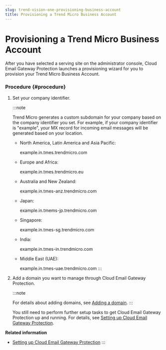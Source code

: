 ```yaml
---
slug: trend-vision-one-provisioning-business-account
title: Provisioning a Trend Micro Business Account
---
```

# Provisioning a Trend Micro Business Account

After you have selected a serving site on the administrator console, Cloud Email Gateway Protection launches a provisioning wizard for you to provision your Trend Micro Business Account.

### Procedure {#procedure}

1.  Set your company identifier.

    :::note

    Trend Micro generates a custom subdomain for your company based on the company identifier you set. For example, if your company identifier is "example", your MX record for incoming email messages will be generated based on your location.

    - North America, Latin America and Asia Pacific:

      example.in.tmes.trendmicro.com

    - Europe and Africa:

      example.in.tmes.trendmicro.eu

    - Australia and New Zealand:

      example.in.tmes-anz.trendmicro.com

    - Japan:

      example.in.tmems-jp.trendmicro.com

    - Singapore:

      example.in.tmes-sg.trendmicro.com

    - India:

      example.in.tmes-in.trendmicro.com

    - Middle East (UAE):

      example.in.tmes-uae.trendmicro.com
    :::

2.  Add a domain you want to manage through Cloud Email Gateway Protection.

    :::note

    For details about adding domains, see [Adding a domain](adding-domain.mdx).
    :::

    You still need to perform further setup tasks to get Cloud Email Gateway Protection up and running. For details, see [Setting up Cloud Email Gateway Protection](setting-up.mdx).

**Related information**

- [Setting up Cloud Email Gateway Protection](setting-up.mdx)
:::
